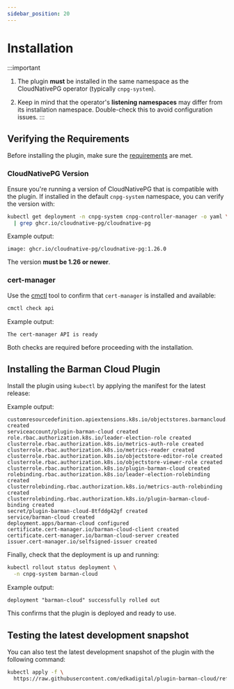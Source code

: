 ```yaml
---
sidebar_position: 20
---
```


# Installation

:::important
1. The plugin **must** be installed in the same namespace as the CloudNativePG
   operator (typically `cnpg-system`).

2. Keep in mind that the operator's **listening namespaces** may differ from its
   installation namespace. Double-check this to avoid configuration issues.
:::

## Verifying the Requirements

Before installing the plugin, make sure the [requirements](intro.md#requirements) are met.

### CloudNativePG Version

Ensure you're running a version of CloudNativePG that is compatible with the
plugin. If installed in the default `cnpg-system` namespace, you can verify the
version with:

```sh
kubectl get deployment -n cnpg-system cnpg-controller-manager -o yaml \
  | grep ghcr.io/cloudnative-pg/cloudnative-pg
```

Example output:

```output
image: ghcr.io/cloudnative-pg/cloudnative-pg:1.26.0
```

The version **must be 1.26 or newer**.

### cert-manager

Use the [cmctl](https://cert-manager.io/docs/reference/cmctl/#installation)
tool to confirm that `cert-manager` is installed and available:

```sh
cmctl check api
```

Example output:

```output
The cert-manager API is ready
```

Both checks are required before proceeding with the installation.

## Installing the Barman Cloud Plugin


Install the plugin using `kubectl` by applying the manifest for the latest
release:

<InstallationSnippet />

Example output:

```output
customresourcedefinition.apiextensions.k8s.io/objectstores.barmancloud.cnpg.io created
serviceaccount/plugin-barman-cloud created
role.rbac.authorization.k8s.io/leader-election-role created
clusterrole.rbac.authorization.k8s.io/metrics-auth-role created
clusterrole.rbac.authorization.k8s.io/metrics-reader created
clusterrole.rbac.authorization.k8s.io/objectstore-editor-role created
clusterrole.rbac.authorization.k8s.io/objectstore-viewer-role created
clusterrole.rbac.authorization.k8s.io/plugin-barman-cloud created
rolebinding.rbac.authorization.k8s.io/leader-election-rolebinding created
clusterrolebinding.rbac.authorization.k8s.io/metrics-auth-rolebinding created
clusterrolebinding.rbac.authorization.k8s.io/plugin-barman-cloud-binding created
secret/plugin-barman-cloud-8tfddg42gf created
service/barman-cloud created
deployment.apps/barman-cloud configured
certificate.cert-manager.io/barman-cloud-client created
certificate.cert-manager.io/barman-cloud-server created
issuer.cert-manager.io/selfsigned-issuer created
```

Finally, check that the deployment is up and running:

```sh
kubectl rollout status deployment \
  -n cnpg-system barman-cloud
```

Example output:

```output
deployment "barman-cloud" successfully rolled out
```

This confirms that the plugin is deployed and ready to use.

## Testing the latest development snapshot

You can also test the latest development snapshot of the plugin with the
following command:

```sh
kubectl apply -f \
  https://raw.githubusercontent.com/edkadigital/plugin-barman-cloud/refs/heads/main/manifest.yaml
```
